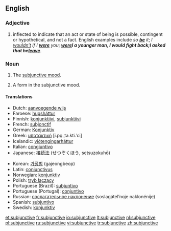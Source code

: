 ==English==

===Adjective===
{{en-adj|-}}

# {{context|grammar|of a verb}} inflected to indicate that an act or state of being is possible, contingent or hypothetical, and not a fact.  English examples include ''so '''[[be]]''' it''; ''I [[wouldn’t]] if I '''[[were]]''' you''; '''''[[were]]''' I a younger man, I would fight back''; ''I asked that he '''[[leave]]'''''.

===Noun===
{{en-noun|s|-}}

# {{grammar}} The [[subjunctive mood]].
# A form in the subjunctive mood.

====Translations====
{{trans-top|subjunctive mood}}
* Dutch: [[aanvoegende wijs]] {{m}}
* Faroese: [[hugsháttur]] {{m}}
* Finnish: [[konjunktiivi]], [[subjunktiivi]]
* French: [[subjonctif]] {{m}}
* German: [[Konjunktiv]] {{m}}
* Greek: [[υποτακτική]] [i.po̞.ˌta.kti.ˈci] {{f}}
* Icelandic: [[viðtengingarháttur]] {{m}}
* Italian: [[congiuntivo]] {{m}}
* Japanese: [[接続法]] (せつぞくほう, setsuzokuhō)
{{trans-mid}}
* Korean: [[가정법]] (gajeongbeop)
* Latin: [[coniunctivus]]
* Norwegian: [[konjunktiv]] {{m}}
* Polish: [[tryb łączący]] {{m}}
* Portuguese (Brazil): [[subjuntivo]] {{m}}
* Portuguese (Portugal): [[conjuntivo]] {{m}}
* Russian: [[сослагательное наклонение]] (soslagátel’noje naklonénije) {{n}}
* Spanish: [[subjuntivo]] {{m}}
* Swedish: [[konjunktiv]] {{c}}
{{trans-bottom}}

[[et:subjunctive]]
[[fr:subjunctive]]
[[io:subjunctive]]
[[lt:subjunctive]]
[[nl:subjunctive]]
[[pl:subjunctive]]
[[ru:subjunctive]]
[[vi:subjunctive]]
[[tr:subjunctive]]
[[zh:subjunctive]]